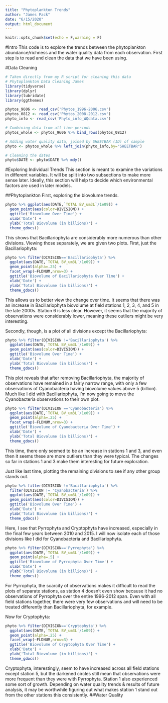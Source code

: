 ```yaml
---
title: "Phytoplankton Trends"
author: "James Pack"
date: "6/15/2020"
output: html_document
---
```


```r
knitr::opts_chunk$set(echo = F,warning = F)
```

#Intro
This code is to explore the trends between the phytoplankton abundance/richness and the water quality data from each observation. First step is to read and clean the data that we have been using.

#Data Cleaning
```r
# Taken directly from my R script for cleaning this data
# Phytoplankton Data Cleaning James
library(tidyverse)
library(dplyr)
library(lubridate)
library(ggthemes)

phytos_9606 <- read_csv('Phytos_1996-2006.csv')
phytos_0812 <- read_csv('Phytos_2008-2012.csv')
phyto_info <- read_csv('Phyto_info_WQdata.csv')

# Combining data from all time periods
phytos_whole <- phytos_9606 %>% bind_rows(phytos_0812)

# Adding water quality data, joined by SHEETBAR (ID) of sample
phyto <- phytos_whole %>% left_join(phyto_info,by="SHEETBAR")

# Cleaning the dates
phyto$DATE <- phyto$DATE %>% mdy()
```

#Exploring Individual Trends
This section is meant to examine the variations in different variables. It will be split into two subsections to make more sense later. Ideally, this section will help to decide which environmental factors are used in later models.

##Phytoplankton
First, exploring the biovolume trends.

```r
phyto %>% ggplot(aes(DATE,`TOTAL BV_um3L`/1e09)) +
  geom_point(aes(color=DIVISION)) +
  ggtitle('Biovolume Over Time') +
  xlab('Date') +
  ylab('Total Biovolume (in billions)') +
  theme_gdocs()
```

This shows that Bacillariophyta are considerably more numerous than other divisions. Viewing those separately, we are given two plots. First, just the Bacillariophyta:

```r
phyto %>% filter(DIVISION=='Bacillariophyta') %>% 
  ggplot(aes(DATE,`TOTAL BV_um3L`/1e09)) +
  geom_point(alpha=.25) +
  facet_wrap(~FLDNUM,nrow=3) +
  ggtitle('Biovolume of Bacillariophyta Over Time') +
  xlab('Date') +
  ylab('Total Biovolume (in billions)') +
  theme_gdocs()
```

This allows us to better view the change over time. It seems that there was an increase in Bacillariophyta biovolume at field stations 1, 2, 3, 4, and 5 in the late 2000s. Station 6 is less clear. However, it seems that the majority of observations were considerably lower, meaning these outliers might be very interesting.

Secondly, though, is a plot of all divisions except the Bacillariophyta:

```r
phyto %>% filter(DIVISION !='Bacillariophyta') %>% 
  ggplot(aes(DATE,`TOTAL BV_um3L`/1e09)) +
  geom_point(aes(color=DIVISION)) +
  ggtitle('Biovolume Over Time') +
  xlab('Date') +
  ylab('Total Biovolume (in billions)') +
  theme_gdocs()
```

This plot reveals that after removing Bacillariophyta, the majority of observations have remained in a fairly narrow range, with only a few observations of Cyanobacteria having biovolume values above 5 (billion). Much like I did with Bacillariophyta, I'm now going to move the Cyanobacteria observations to their own plot.

```r
phyto %>% filter(DIVISION =='Cyanobacteria') %>% 
  ggplot(aes(DATE,`TOTAL BV_um3L`/1e09)) +
  geom_point(alpha=.25) +
  facet_wrap(~FLDNUM,nrow=3) +
  ggtitle('Biovolume of Cyanobacteria Over Time') +
  xlab('Date') +
  ylab('Total Biovolume (in billions)') +
  theme_gdocs()
```

This time, there only seemed to be an increase in stations 1 and 3, and even then it seems these are more outliers than they were typical. The changes so far in stations 1 and 3 make them interesting for future exploration.

Just like last time, plotting the remaining divisions to see if any other group stands out.

```r
phyto %>% filter(DIVISION !='Bacillariophyta') %>% 
  filter(DIVISION != 'Cyanobacteria') %>% 
  ggplot(aes(DATE,`TOTAL BV_um3L`/1e09)) +
  geom_point(aes(color=DIVISION)) +
  ggtitle('Biovolume Over Time') +
  xlab('Date') +
  ylab('Total Biovolume (in billions)') +
  theme_gdocs()
```

Here, I see that Pyrrophyta and Cryptophyta have increased, especially in the final few years between 2010 and 2015. I will now isolate each of those divisions like I did for Cyanobacteria and Bacillariophyta.

```r
phyto %>% filter(DIVISION=='Pyrrophyta') %>% 
  ggplot(aes(DATE,`TOTAL BV_um3L`/1e09)) +
  geom_point(alpha=.5) +
  ggtitle('Biovolume of Pyrrophyta Over Time') +
  xlab('Date') +
  ylab('Total Biovolume (in billions)') +
  theme_gdocs()
```

For Pyrrophyta, the scarcity of observations makes it difficult to read the plots of separate stations, as station 4 doesn't even show because it had no observations of Pyrrophyta over the entire 1996-2012 span. Even with all field stations together, there were very few observations and will need to be treated differently than Bacillariophyta, for example.

Now for Cryptophyta:
```r
phyto %>% filter(DIVISION=='Cryptophyta') %>% 
  ggplot(aes(DATE,`TOTAL BV_um3L`/1e09)) +
  geom_point(alpha=.25) +
  facet_wrap(~FLDNUM,nrow=3) +
  ggtitle('Biovolume of Cryptophyta Over Time') +
  xlab('Date') +
  ylab('Total Biovolume (in billions)') +
  theme_gdocs()
```

Cryptophyta, interestingly, seem to have increased across all field stations except station 5, but the darkened circles still mean that observations were more frequent than they were with Pyrrophyta. Station 1 also experienced some sort of growth. Depending on water quality trends & results of future analysis, it may be worthwhile figuring out what makes station 1 stand out from the other stations this consistently. 
##Water Quality